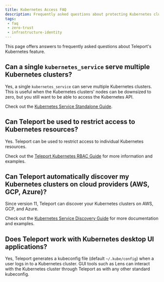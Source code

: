 ```yaml
---
title: Kubernetes Access FAQ
description: Frequently asked questions about protecting Kubernetes clusters with Teleport.
tags:
 - faq
 - zero-trust
 - infrastructure-identity
---
```


This page offers answers to frequently asked questions about Teleport's
Kubernetes feature.

## Can a single `kubernetes_service` serve multiple Kubernetes clusters?

Yes, a single `kubernetes_service` can serve multiple Kubernetes clusters. This
is useful when the Kubernetes clusters' nodes can be downsized to zero, but you
still want to be able to access the Kubernetes API.

Check out the
[Kubernetes Service Standalone Guide](./register-clusters/static-kubeconfig.mdx).

## Can Teleport be used to restrict access to Kubernetes resources?

Yes. Teleport can be used to restrict access to individual
Kubernetes resources.

Check out the [Teleport Kubernetes RBAC Guide](./controls.mdx) for
more information and examples.

## Can Teleport automatically discover my Kubernetes clusters on cloud providers (AWS, GCP, Azure)?

Since version 11, Teleport can discover your Kubernetes clusters on AWS, GCP,
and Azure.

Check out the [Kubernetes Service Discovery
Guide](../auto-discovery/kubernetes/kubernetes.mdx) for more
documentation and examples.

## Does Teleport work with Kubernetes desktop UI applications?

Yes, Teleport generates a kubeconfig file (default `~/.kube/config`) when a user
logs in to a Kubernetes cluster. GUI tools such as Lens can 
interact with the Kubernetes cluster through Teleport as with any other standard kubeconfig.

